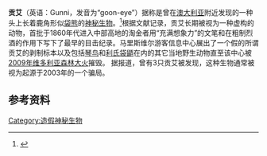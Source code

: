 {{Infobox mythical creature|name=贡艾|Grouping=神秘生物|Last_Reported=<span id="result_box" class="short_text" tabindex="-1" lang="zh-CN"><span class="">2009年2月</span></span>|Country=澳大利亚|Region=<span class="op_dict_text2"> {{le|马里斯维尔 (维多利亚州)|Marysville, Victoria|马里斯维尔}}<br> </span>|Habitat=森林}}'''贡艾'''（英语：Gunni，发音为“goon-eye”）据称是曾在[[澳大利亚|澳大利亚]]{{le|马里斯维尔 (维多利亚州)|Marysville, Victoria|马里斯维尔}}附近发现的一种头上长着鹿角形似[[袋熊|袋熊]]的[[神秘生物列表|神秘生物]]。<ref>{{Cite web|title=Gunni legend proves hit and myth|url=https://www.theage.com.au/national/gunni-legend-proves-hit-and-myth-20031005-gdwhce.html|access-date=2021-08-31|date=2003-10-05|work=The Age|language=en|archive-date=2021-01-26|archive-url=https://web.archive.org/web/20210126030522/https://www.theage.com.au/national/gunni-legend-proves-hit-and-myth-20031005-gdwhce.html|dead-url=no}}</ref>根据文献记录，贡艾长期被视为一种虚构的动物，首批于1860年代进入中部高地的淘金者用“充满想象力”的文笔和在粗制烈酒的作用下写下了最早的目击纪录。马里斯维尔游客信息中心展出了一个假的所谓贡艾的剥制标本以及包括[[琴鳥|琴鸟]]和[[利氏袋鼯|利氏袋鼯]]在内的其它当地野生动物直至该中心被[[2009年维多利亚森林大火|2009年维多利亚森林大火]]摧毁。 据报道，曾有3只贡艾被发现，这种生物通常被视为起源于2003年的一个骗局。

== 参考资料 ==
{{Reflist}}
[[Category:造假神秘生物|Category:造假神秘生物]]
{{神秘动物学|state=collapsed}}